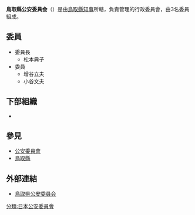 {{Infobox Govt Agency
  | agency_name     = 鳥取縣公安委員會
  | nativename      = {{lang|ja|鳥取県公安委員会}}{{ja}}<br>{{lang|ja|とっとりけんこうあんいいんかい}}
  | nativename_r    = Tottori Prefectural Public Safety Commission{{en}}
  | jurisdiction    = [[File:Flag_of_Tottori_Prefecture.svg|20px]] [[鳥取縣|鳥取縣]]
  | seal            = 
  | seal_width      = 
  | seal_caption    = 
  | logo            = 
  | logo_width      = 
  | logo_caption    = 
  | formed          = 
  | preceding1      = 
  | preceding2      =
  | dissolved       = 
  | superseding     = 
  | employees       = 3人
  | budget          = 
  | minister1_name  = 
  | minister1_pfo   = 
  | minister2_name  = 
  | minister2_pfo   =
  | chief1_title    = 委員長
  | chief1          = 松本典子
  | chief2_title    = 
  | chief2          = 
  | chief3_title    = 
  | chief3          = 
  | parent_agency   = [[鳥取縣知事|鳥取縣知事]]
  | child1_agency   = {{link-jp|鳥取縣警察|鳥取県警察|鳥取縣警察}}
  | child2_agency   = 
  | child3_agency   = 
  | child4_agency   = 
  | child5_agency   = 
  | child6_agency   = 
  | child7_agency   = 
  | child8_agency   = 
  | child9_agency   = 
  | keydocument1    = 
  | keydocument2    =
  | picture         = Tottori Prefectural Police Headquarters.jpg
  | picture_width   = 250px
  | picture_caption = 鳥取縣警察本部
  | headquarters    = {{JPN}}<br/>[[鳥取縣|鳥取縣]][[鳥取市|鳥取市]]東町1丁目271
  | website         = [http://www.pref.tottori.lg.jp/dd.aspx?menuid=11855 鳥取県公安委員会]
  | footnotes       = 
}}
'''鳥取縣公安委員会'''（{{jpn|j=鳥取県公安委員会|hg=とっとりけんこうあんいいんかい|rm=Tottoriken Kō'an-i'inkai}}）是由[[鳥取縣知事|鳥取縣知事]]所轄，負責管理{{link-jp|鳥取縣警察|鳥取県警察|鳥取縣警察}}的行政委員會，由3名委員組成。

== 委員 ==
* 委員長
** 松本典子
* 委員
** 增谷立夫
** 小谷文夫

== 下部組織 ==
* {{link-jp|鳥取縣警察|鳥取県警察|鳥取縣警察}}

== 參見 ==
* [[公安委員會|公安委員會]]
* [[鳥取縣|鳥取縣]]

== 外部連結 ==
* [http://www.pref.tottori.lg.jp/dd.aspx?menuid=11855 鳥取県公安委員会]
{{日本都道府縣公安委員會}}
[[分類:日本公安委員會|分類:日本公安委員會]]